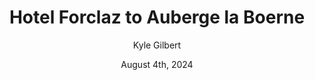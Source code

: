 ---
author: Kyle Gilbert
date: August 4th, 2024
id: hpzUFgAlIw
parent: bQZ6JTM4hJ
route: tour-du-mont-blanc-2024/16680237006
gain: 3672
loss: 4054
miles: 9.72
time: 5,43
categories: stage
title: Hotel Forclaz to Auberge la Boerne
readOnly: true
---